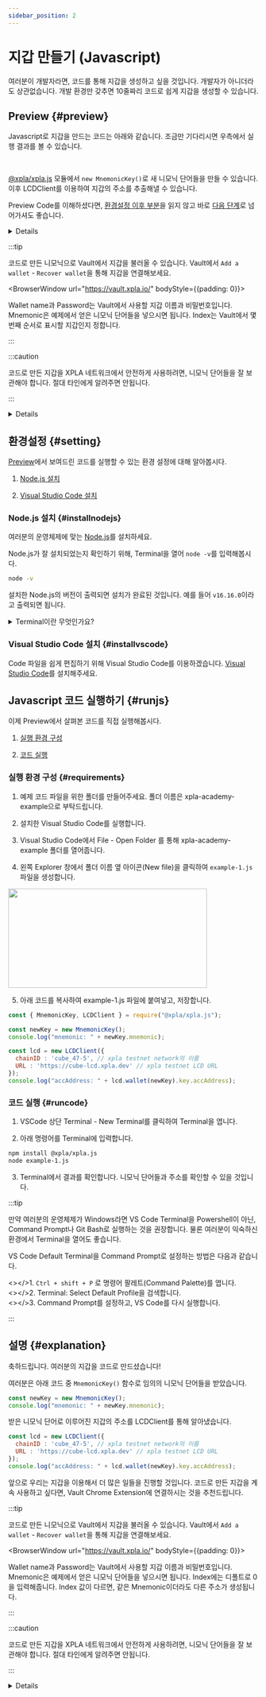 ```yaml
---
sidebar_position: 2
---
```


# 지갑 만들기 (Javascript)


여러분이 개발자라면, 코드를 통해 지갑을 생성하고 싶을 것입니다. 개발자가 아니더라도 상관없습니다. 개발 환경만 갖추면 10줄짜리 코드로 쉽게 지갑을 생성할 수 있습니다.

## Preview {#preview}

Javascript로 지갑을 만드는 코드는 아래와 같습니다. 조금만 기다리시면 우측에서 실행 결과를 볼 수 있습니다.

<Ex01 />

<br/>


[@xpla/xpla.js](https://www.npmjs.com/package/@xpla/xpla.js) 모듈에서 `new MnemonicKey()`로 새 니모닉 단어들을 만들 수 있습니다. 이후 LCDClient를 이용하여 지갑의 주소를 추출해낼 수 있습니다. 

Preview Code를 이해하셨다면, [환경설정 이후 부분](/docs/settings/create-wallet/create-wallet-with-js#setting)을 읽지 않고 바로 [다음 단계](/docs/settings/create-wallet/get-testnet-xpla)로 넘어가셔도 좋습니다.


<Details summary={"React로 지갑 생성하기"} style={{backgroundColor : 'white'}}>
<Ex01_react />
</Details>

:::tip

코드로 만든 니모닉으로 Vault에서 지갑을 불러올 수 있습니다. Vault에서 `Add a wallet` - `Recover wallet`을 통해 지갑을 연결해보세요.

<BrowserWindow url="https://vault.xpla.io/" bodyStyle={{padding: 0}}>
<div className="flex justify-center" style={{backgroundColor : 'hsl(240, 20%, 97%)', position : 'relative'}}>
    <div style={{position : 'absolute', backgroundColor : '#FC9803', height : '17px', width : '100%', top : 0, zIndex : 0}} />
    <div style={{position : 'absolute', backgroundColor : '#031435', height : '60px', width : '100%', top : 17, zIndex : 0}} />
    <VaultImgCard style={{zIndex : 1}} imgSrc="/academy/img/2-settings/1-create-wallet/create-wallet-with-js/recover-wallet.png" />
</div>
</BrowserWindow>

Wallet name과 Password는 Vault에서 사용할 지갑 이름과 비밀번호입니다. Mnemonic은 예제에서 얻은 니모닉 단어들을 넣으시면 됩니다. Index는 Vault에서 몇번째 순서로 표시할 지갑인지 정합니다. 

:::

:::caution

코드로 만든 지갑을 XPLA 네트워크에서 안전하게 사용하려면, 니모닉 단어들을 잘 보관해야 합니다. 절대 타인에게 알려주면 안됩니다.

:::

<Details summary={'LCDClient란 무엇인가요?'}>
LCDClient는 XPLA 블록체인 내 데이터를 가져오는 도구입니다. 더 자세히 알고 싶으시다면 <a target="_blank" href="https://docs.xpla.io/docs/develop/guides/start-the-light-client-daemon/" >Docs</a>를 참고해보세요.

지금 이것에 대해 명확하게 이해하지 않으셔도 괜찮습니다. 코드로 지갑을 생성할 수 있다는 것만 알아두시면 됩니다. 
</Details>



## 환경설정 {#setting}

[Preview](/docs/settings/create-wallet/create-wallet-with-js#preview)에서 보여드린 코드를 실행할 수 있는 환경 설정에 대해 알아봅시다.

1. [Node.js 설치](/docs/settings/create-wallet/create-wallet-with-js#installnodejs)

2. [Visual Studio Code 설치](/docs/settings/create-wallet/create-wallet-with-js#installvscode)

### Node.js 설치 {#installnodejs}

여러분의 운영체제에 맞는 [Node.js](https://nodejs.org/en/download/)를 설치하세요.

Node.js가 잘 설치되었는지 확인하기 위해, Terminal을 열어 `node -v`를 입력해봅시다.

```bash
node -v
```

설치한 Node.js의 버전이 출력되면 설치가 완료된 것입니다. 예를 들어 `v16.16.0`이라고 출력되면 됩니다.

<details>
  <summary>Terminal이란 무엇인가요?</summary>
컴퓨터 시스템을 제어하기 위한 도구입니다. 개발에 익숙하지 않으신 분들은 어떻게 터미널에 접근하는지 모르실 수 있습니다. 운영체제에 따라 다음과 같은 방식으로 터미널에 접근할 수 있습니다.


<Tabs groupId="operating-systems">
  <TabItem value="win" label="Windows">
    윈도우 실행창 (Win + R)에서 cmd를 입력합니다.
  </TabItem>
  <TabItem value="mac" label="macOS">
    <a href="https://support.apple.com/ko-kr/guide/terminal/apd5265185d-f365-44cb-8b09-71a064a42125/mac" target="_blank">
    Apple 공식 사이트
    </a>
    를 참고해보세요.
  </TabItem>
</Tabs>
</details>

### Visual Studio Code 설치 {#installvscode}

Code 파일을 쉽게 편집하기 위해 Visual Studio Code를 이용하겠습니다. [Visual Studio Code](https://code.visualstudio.com/download)를 설치해주세요.

## Javascript 코드 실행하기 {#runjs}

이제 Preview에서 살펴본 코드를 직접 실행해봅시다.

1. [실행 환경 구성](/docs/settings/create-wallet/create-wallet-with-js#requirements)

2. [코드 실행](/docs/settings/create-wallet/create-wallet-with-js#runcode)

### 실행 환경 구성 {#requirements}

  1. 예제 코드 파일을 위한 폴더를 만들어주세요. 폴더 이름은 xpla-academy-example으로 부탁드립니다.

  2. 설치한 Visual Studio Code를 실행합니다.

  3. Visual Studio Code에서 File - Open Folder 를 통해 xpla-academy-example 폴더를 열어줍니다.

  4. 왼쪽 Explorer 창에서 폴더 이름 옆 아이콘(New file)을 클릭하여 `example-1.js` 파일을 생성합니다.
  <img src="/academy/img/2-settings/1-create-wallet/vscode-newfile.png"  width="400" height="200" />

  5. 아래 코드를 복사하여 example-1.js 파일에 붙여넣고, 저장합니다.

  ```js
  const { MnemonicKey, LCDClient } = require("@xpla/xpla.js");

  const newKey = new MnemonicKey();
  console.log("mnemonic: " + newKey.mnemonic);

  const lcd = new LCDClient({
    chainID : 'cube_47-5', // xpla testnet network의 이름
    URL : 'https://cube-lcd.xpla.dev' // xpla testnet LCD URL
  });
  console.log("accAddress: " + lcd.wallet(newKey).key.accAddress);
  ```

### 코드 실행 {#runcode}

  1. VSCode 상단 Terminal - New Terminal를 클릭하여 Terminal을 엽니다. 

  2. 아래 명령어를 Terminal에 입력합니다.

  ```bash
  npm install @xpla/xpla.js
  node example-1.js
  ```

  3. Terminal에서 결과를 확인합니다. 니모닉 단어들과 주소를 확인할 수 있을 것입니다.

  :::tip

  만약 여러분의 운영체제가 Windows라면 VS Code Terminal을 Powershell이 아닌, Command Prompt나 Git Bash로 실행하는 것을 권장합니다. 물론 여러분이 익숙하신 환경에서 Terminal을 열어도 좋습니다.

  VS Code Default Terminal을 Command Prompt로 설정하는 방법은 다음과 같습니다.

  <></>1. `Ctrl + shift + P` 로 명령어 팔레트(Command Palette)를 엽니다.
  <br />
  <></>2. Terminal: Select Default Profile을 검색합니다.
  <br />
  <></>3. Command Prompt를 설정하고, VS Code를 다시 실행합니다.

  :::
 
## 설명 {#explanation}

축하드립니다. 여러분의 지갑을 코드로 만드셨습니다!

여러분은 아래 코드 중 `MnemonicKey()` 함수로 임의의 니모닉 단어들을 받았습니다.

```js
const newKey = new MnemonicKey();
console.log("mnemonic: " + newKey.mnemonic);
```

받은 니모닉 단어로 이루어진 지갑의 주소를 LCDClient를 통해 알아냈습니다.

```js
const lcd = new LCDClient({
  chainID : 'cube_47-5', // xpla testnet network의 이름
  URL : 'https://cube-lcd.xpla.dev' // xpla testnet LCD URL
});
console.log("accAddress: " + lcd.wallet(newKey).key.accAddress);
```

앞으로 우리는 지갑을 이용해서 더 많은 일들을 진행할 것입니다. 코드로 만든 지갑을 계속 사용하고 싶다면, Vault Chrome Extension에 연결하시는 것을 추천드립니다. 

:::tip

코드로 만든 니모닉으로 Vault에서 지갑을 불러올 수 있습니다. Vault에서 `Add a wallet` - `Recover wallet`을 통해 지갑을 연결해보세요.

<BrowserWindow url="https://vault.xpla.io/" bodyStyle={{padding: 0}}>
<div className="flex justify-center" style={{backgroundColor : 'hsl(240, 20%, 97%)', position : 'relative'}}>
    <div style={{position : 'absolute', backgroundColor : '#FC9803', height : '17px', width : '100%', top : 0, zIndex : 0}} />
    <div style={{position : 'absolute', backgroundColor : '#031435', height : '60px', width : '100%', top : 17, zIndex : 0}} />
    <VaultImgCard style={{zIndex : 1}} imgSrc="/academy/img/2-settings/1-create-wallet/create-wallet-with-js/recover-wallet.png" />
</div>
</BrowserWindow>

Wallet name과 Password는 Vault에서 사용할 지갑 이름과 비밀번호입니다. Mnemonic은 예제에서 얻은 니모닉 단어들을 넣으시면 됩니다. Index에는 디폴트로 0을 입력해줍니다. Index 값이 다르면, 같은 Mnemonic이더라도 다른 주소가 생성됩니다.

:::

:::caution

코드로 만든 지갑을 XPLA 네트워크에서 안전하게 사용하려면, 니모닉 단어들을 잘 보관해야 합니다. 절대 타인에게 알려주면 안됩니다.

:::

<Details summary={'LCDClient란 무엇인가요?'}>
LCDClient는 XPLA 블록체인 내 데이터를 가져오는 도구입니다. 더 자세히 알고 싶으시다면 <a target="_blank" href="https://docs.xpla.io/docs/develop/guides/start-the-light-client-daemon/" >Docs</a>를 참고해보세요.

지금 이것에 대해 명확하게 이해하지 않으셔도 괜찮습니다. 코드로 지갑을 생성할 수 있다는 것만 알아두시면 됩니다. 
</Details>


